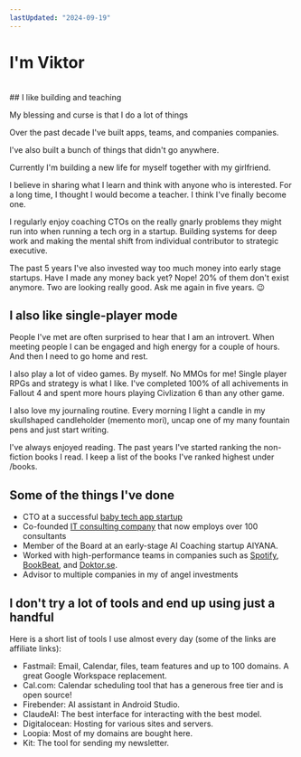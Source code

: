 ```yaml
---
lastUpdated: "2024-09-19"
---
```


# I'm Viktor  
<br/>
## I like building and teaching

My blessing and curse is that I do a lot of things

Over the past decade I've built <Link href="https://doktor.se">apps</Link>, <Link href="https://babyjourney.se">teams</Link>, and companies <Link href="https://www.devies.se">companies</Link>. 

I've also built a <Link href="https://affirmado.com">bunch</Link> <Link href="https://www.pomokitten.app">of</Link> <Link href="https://dailystoicwisdom.app">things</Link> that didn't go anywhere.

<Link href="/now">Currently</Link> I'm building a new life for myself together with my girlfriend.

I believe in <Link href="/newsletter">sharing</Link> what I learn and think with anyone who is interested. For a long time, I thought I would become a teacher. I think I've finally become one.


I regularly enjoy <Link href="/nyblom-as-a-service">coaching CTOs</Link> on the really gnarly problems they might run into when running a tech org in a startup. Building systems for deep work and making the mental shift from individual contributor to strategic executive.

The past 5 years I've also invested way too much money into <Link href="/portfolio">early stage startups</Link>. Have I made any money back yet? Nope! 20% of them don't exist anymore. Two are looking really good. Ask me again in five years. 😉

## I also like single-player mode

People I've met are often surprised to hear that I am an introvert. When meeting people I can be engaged and high energy for a couple of hours. And then I need to go home and rest.

I also play a lot of video games. By myself. No MMOs for me! Single player RPGs and strategy is what I like. I've completed 100% of all achivements in Fallout 4 and spent more hours playing Civlization 6 than any other game.

I also love my journaling routine. Every morning I light a candle in my skullshaped candleholder (memento mori), uncap one of my many fountain pens and just start writing.

I've always enjoyed reading. The past years I've started ranking the non-fiction books I read. I keep a list of the books I've ranked highest under <Link href="/books">/books</Link>.

## Some of the things I've done

- CTO at a successful [baby tech app startup](https://babyjourney.se)
- Co-founded [IT consulting company](https://www.devies.se) that now employs over 100 consultants
- Member of the Board at an early-stage AI Coaching startup AIYANA.
- Worked with high-performance teams in companies such as [Spotify](https://carthing.spotify.com), [BookBeat](https://www.bookbeat.se), and [Doktor.se](https://doktor.se).
- Advisor to multiple companies in my <Link href="/portfolio"> of angel investments</Link>

## I don't try a lot of tools and end up using just a handful

Here is a short list of tools I use almost every day (some of the links are affiliate links):


* <Link href="https://join.fastmail.com/92cbc1be" >Fastmail</Link>: Email, Calendar, files, team features and up to 100 domains. A great Google Workspace replacement.
* <Link href="https://refer.cal.com/nyblomio">Cal.com</Link>: Calendar scheduling tool that has a generous free tier and is open source!
* <Link href="https://firebender.com/">Firebender</Link>: AI assistant in Android Studio.
* <Link href="https://www.anthropic.com">ClaudeAI</Link>: The best interface for interacting with the best model.
* <Link href="https://m.do.co/c/52c509c9280e">Digitalocean</Link>: Hosting for various sites and servers.
* <Link href="https://loopia.se">Loopia</Link>: Most of my domains are bought here.
* <Link href="https://partners.kit.com/hhdjoeoo52qb">Kit</Link>: The tool for sending my newsletter.
